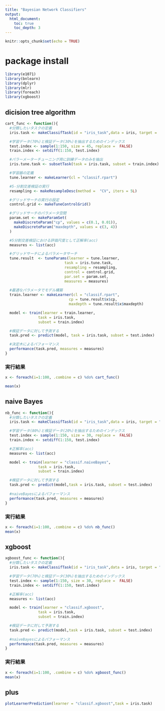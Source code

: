 ```yaml
---
title: "Bayesian Network Classifiers"
output:
  html_document:
    toc: true
    toc_depth: 3
---
```


```r
knitr::opts_chunk$set(echo = TRUE)
```

# package install

```r
library(e1071)
library(bnlearn)
library(dplyr)
library(mlr)
library(foreach)
library(xgboost)
```

## dicision tree algorithm

```r
cart_func <- function(){
  #分類したいタスクの定義
  iris.task <- makeClassifTask(id = "iris_task",data = iris, target =           "Species")

  #学習データ(70%)と検証データ(30%)を抽出するためのインデックス
  test.index <- sample(1:150, size = 45, replace =  FALSE)
  train.index <- setdiff(1:150, test.index)

  #パラーメーターチューニング用に訓練データのみを抽出
  iris.tune.task <- subsetTask(task = iris.task, subset = train.index)

  #学習器の定義
  tune.learner <- makeLearner(cl = "classif.rpart")

  #5-分割交差検証の実行
  resampling <- makeResampleDesc(method =  "CV", iters = 5L)

  #グリッドサーチの実行の設定
  control.grid <- makeTuneControlGrid()

  #グリッドサーチのパラメータ空間 
  param.set <- makeParamSet(
    makeDiscreteParam("cp", values = c(0.1, 0.01)),
    makeDiscreteParam("maxdepth", values = c(3, 4)) 
  )

  #5分割交差検証における評価尺度として正解率(acc)
  measures <- list(acc)

  #グリッドサーチによるパラメータサーチ
  tune.result  <- tuneParams(learner = tune.learner,
                           task = iris.tune.task,
                           resampling = resampling,
                           control = control.grid,
                           par.set = param.set,
                           measures = measures)
                          
  #最適なパラメータでモデル構築
  train.learner <- makeLearner(cl = "classif.rpart",
                             cp = tune.result$x$cp,
                             maxdepth = tune.result$x$maxdepth)

  model <- train(learner = train.learner,
               task = iris.task,
               subset = train.index)

  #検証データに対して予測する
  task.pred <- predict(model, task = iris.task, subset = test.index)

  #決定木によるパフォーマンス
  performance(task.pred, measures = measures)
}
```

### 実行結果

```r
x <- foreach(i=1:100, .combine = c) %do% cart_func()
```

```r
mean(x)
```


## naive Bayes

```r
nb_func <- function(){
  #分類したいタスクの定義
  iris.task <- makeClassifTask(id = "iris_task",data = iris, target = "Species")

  #学習データ(80%)と検証データ(20%)を抽出するためのインデックス
  test.index <- sample(1:150, size = 30, replace =  FALSE)
  train.index <- setdiff(1:150, test.index)

  #正解率(acc)
  measures <- list(acc)

  model <- train(learner = "classif.naiveBayes",
               task = iris.task,
               subset = train.index)

  #検証データに対して予測する
  task.pred <- predict(model,task = iris.task, subset = test.index)
  
  #naiveBayesによるパフォーマンス
  performance(task.pred, measures = measures)
}
```

### 実行結果

```r
x <- foreach(i=1:100, .combine = c) %do% nb_func()
mean(x)
```

## xgboost

```r
xgboost_func <- function(){
  #分類したいタスクの定義
  iris.task <- makeClassifTask(id = "iris_task",data = iris, target = "Species")

  #学習データ(70%)と検証データ(30%)を抽出するためのインデックス
  test.index <- sample(1:150, size = 30, replace =  FALSE)
  train.index <- setdiff(1:150, test.index)

  #正解率(acc)
  measures <- list(acc)

  model <- train(learner = "classif.xgboost",
               task = iris.task,
               subset = train.index)

  #検証データに対して予測する
  task.pred <- predict(model,task = iris.task, subset = test.index)
  
  #naiveBayesによるパフォーマンス
  performance(task.pred, measures = measures)
}
```

### 実行結果

```r
x <- foreach(i=1:100, .combine = c) %do% xgboost_func()
mean(x)
```

## plus

```r
plotLearnerPrediction(learner = "classif.xgboost",task = iris.task)
```

